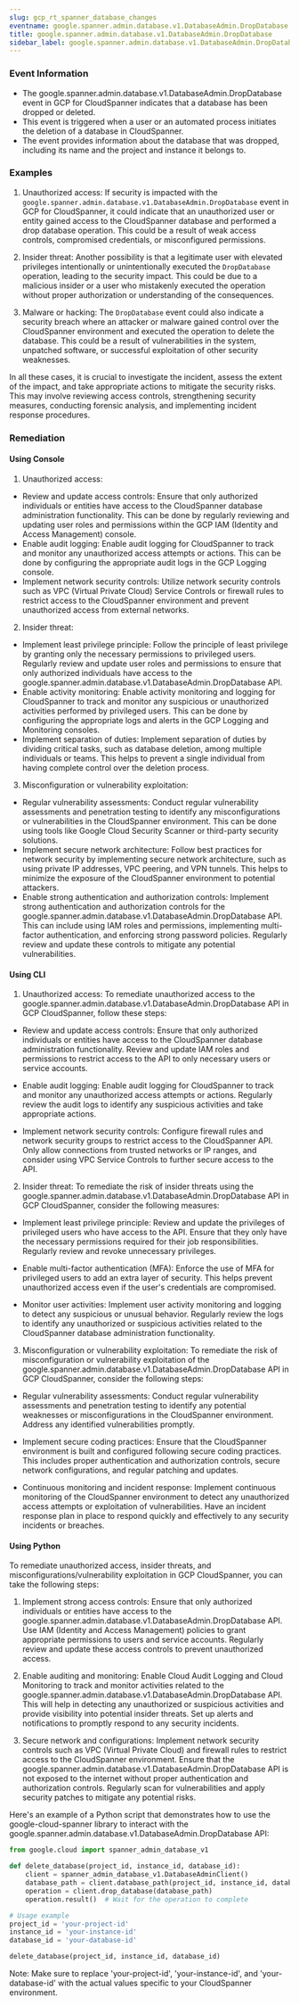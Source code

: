 ```yaml
--- 
slug: gcp_rt_spanner_database_changes
eventname: google.spanner.admin.database.v1.DatabaseAdmin.DropDatabase
title: google.spanner.admin.database.v1.DatabaseAdmin.DropDatabase
sidebar_label: google.spanner.admin.database.v1.DatabaseAdmin.DropDatabase
---
```

                       
### Event Information

- The google.spanner.admin.database.v1.DatabaseAdmin.DropDatabase event in GCP for CloudSpanner indicates that a database has been dropped or deleted.
- This event is triggered when a user or an automated process initiates the deletion of a database in CloudSpanner.
- The event provides information about the database that was dropped, including its name and the project and instance it belongs to.


### Examples

1. Unauthorized access: If security is impacted with the `google.spanner.admin.database.v1.DatabaseAdmin.DropDatabase` event in GCP for CloudSpanner, it could indicate that an unauthorized user or entity gained access to the CloudSpanner database and performed a drop database operation. This could be a result of weak access controls, compromised credentials, or misconfigured permissions.

2. Insider threat: Another possibility is that a legitimate user with elevated privileges intentionally or unintentionally executed the `DropDatabase` operation, leading to the security impact. This could be due to a malicious insider or a user who mistakenly executed the operation without proper authorization or understanding of the consequences.

3. Malware or hacking: The `DropDatabase` event could also indicate a security breach where an attacker or malware gained control over the CloudSpanner environment and executed the operation to delete the database. This could be a result of vulnerabilities in the system, unpatched software, or successful exploitation of other security weaknesses.

In all these cases, it is crucial to investigate the incident, assess the extent of the impact, and take appropriate actions to mitigate the security risks. This may involve reviewing access controls, strengthening security measures, conducting forensic analysis, and implementing incident response procedures.

### Remediation

#### Using Console

1. Unauthorized access:
- Review and update access controls: Ensure that only authorized individuals or entities have access to the CloudSpanner database administration functionality. This can be done by regularly reviewing and updating user roles and permissions within the GCP IAM (Identity and Access Management) console.
- Enable audit logging: Enable audit logging for CloudSpanner to track and monitor any unauthorized access attempts or actions. This can be done by configuring the appropriate audit logs in the GCP Logging console.
- Implement network security controls: Utilize network security controls such as VPC (Virtual Private Cloud) Service Controls or firewall rules to restrict access to the CloudSpanner environment and prevent unauthorized access from external networks.

2. Insider threat:
- Implement least privilege principle: Follow the principle of least privilege by granting only the necessary permissions to privileged users. Regularly review and update user roles and permissions to ensure that only authorized individuals have access to the google.spanner.admin.database.v1.DatabaseAdmin.DropDatabase API.
- Enable activity monitoring: Enable activity monitoring and logging for CloudSpanner to track and monitor any suspicious or unauthorized activities performed by privileged users. This can be done by configuring the appropriate logs and alerts in the GCP Logging and Monitoring consoles.
- Implement separation of duties: Implement separation of duties by dividing critical tasks, such as database deletion, among multiple individuals or teams. This helps to prevent a single individual from having complete control over the deletion process.

3. Misconfiguration or vulnerability exploitation:
- Regular vulnerability assessments: Conduct regular vulnerability assessments and penetration testing to identify any misconfigurations or vulnerabilities in the CloudSpanner environment. This can be done using tools like Google Cloud Security Scanner or third-party security solutions.
- Implement secure network architecture: Follow best practices for network security by implementing secure network architecture, such as using private IP addresses, VPC peering, and VPN tunnels. This helps to minimize the exposure of the CloudSpanner environment to potential attackers.
- Enable strong authentication and authorization controls: Implement strong authentication and authorization controls for the google.spanner.admin.database.v1.DatabaseAdmin.DropDatabase API. This can include using IAM roles and permissions, implementing multi-factor authentication, and enforcing strong password policies. Regularly review and update these controls to mitigate any potential vulnerabilities.

#### Using CLI

1. Unauthorized access: To remediate unauthorized access to the google.spanner.admin.database.v1.DatabaseAdmin.DropDatabase API in GCP CloudSpanner, follow these steps:

- Review and update access controls: Ensure that only authorized individuals or entities have access to the CloudSpanner database administration functionality. Review and update IAM roles and permissions to restrict access to the API to only necessary users or service accounts.

- Enable audit logging: Enable audit logging for CloudSpanner to track and monitor any unauthorized access attempts or actions. Regularly review the audit logs to identify any suspicious activities and take appropriate actions.

- Implement network security controls: Configure firewall rules and network security groups to restrict access to the CloudSpanner API. Only allow connections from trusted networks or IP ranges, and consider using VPC Service Controls to further secure access to the API.

2. Insider threat: To remediate the risk of insider threats using the google.spanner.admin.database.v1.DatabaseAdmin.DropDatabase API in GCP CloudSpanner, consider the following measures:

- Implement least privilege principle: Review and update the privileges of privileged users who have access to the API. Ensure that they only have the necessary permissions required for their job responsibilities. Regularly review and revoke unnecessary privileges.

- Enable multi-factor authentication (MFA): Enforce the use of MFA for privileged users to add an extra layer of security. This helps prevent unauthorized access even if the user's credentials are compromised.

- Monitor user activities: Implement user activity monitoring and logging to detect any suspicious or unusual behavior. Regularly review the logs to identify any unauthorized or suspicious activities related to the CloudSpanner database administration functionality.

3. Misconfiguration or vulnerability exploitation: To remediate the risk of misconfiguration or vulnerability exploitation of the google.spanner.admin.database.v1.DatabaseAdmin.DropDatabase API in GCP CloudSpanner, consider the following steps:

- Regular vulnerability assessments: Conduct regular vulnerability assessments and penetration testing to identify any potential weaknesses or misconfigurations in the CloudSpanner environment. Address any identified vulnerabilities promptly.

- Implement secure coding practices: Ensure that the CloudSpanner environment is built and configured following secure coding practices. This includes proper authentication and authorization controls, secure network configurations, and regular patching and updates.

- Continuous monitoring and incident response: Implement continuous monitoring of the CloudSpanner environment to detect any unauthorized access attempts or exploitation of vulnerabilities. Have an incident response plan in place to respond quickly and effectively to any security incidents or breaches.

#### Using Python

To remediate unauthorized access, insider threats, and misconfigurations/vulnerability exploitation in GCP CloudSpanner, you can take the following steps:

1. Implement strong access controls: Ensure that only authorized individuals or entities have access to the google.spanner.admin.database.v1.DatabaseAdmin.DropDatabase API. Use IAM (Identity and Access Management) policies to grant appropriate permissions to users and service accounts. Regularly review and update these access controls to prevent unauthorized access.

2. Enable auditing and monitoring: Enable Cloud Audit Logging and Cloud Monitoring to track and monitor activities related to the google.spanner.admin.database.v1.DatabaseAdmin.DropDatabase API. This will help in detecting any unauthorized or suspicious activities and provide visibility into potential insider threats. Set up alerts and notifications to promptly respond to any security incidents.

3. Secure network and configurations: Implement network security controls such as VPC (Virtual Private Cloud) and firewall rules to restrict access to the CloudSpanner environment. Ensure that the google.spanner.admin.database.v1.DatabaseAdmin.DropDatabase API is not exposed to the internet without proper authentication and authorization controls. Regularly scan for vulnerabilities and apply security patches to mitigate any potential risks.

Here's an example of a Python script that demonstrates how to use the google-cloud-spanner library to interact with the google.spanner.admin.database.v1.DatabaseAdmin.DropDatabase API:

```python
from google.cloud import spanner_admin_database_v1

def delete_database(project_id, instance_id, database_id):
    client = spanner_admin_database_v1.DatabaseAdminClient()
    database_path = client.database_path(project_id, instance_id, database_id)
    operation = client.drop_database(database_path)
    operation.result()  # Wait for the operation to complete

# Usage example
project_id = 'your-project-id'
instance_id = 'your-instance-id'
database_id = 'your-database-id'

delete_database(project_id, instance_id, database_id)
```

Note: Make sure to replace 'your-project-id', 'your-instance-id', and 'your-database-id' with the actual values specific to your CloudSpanner environment.


 